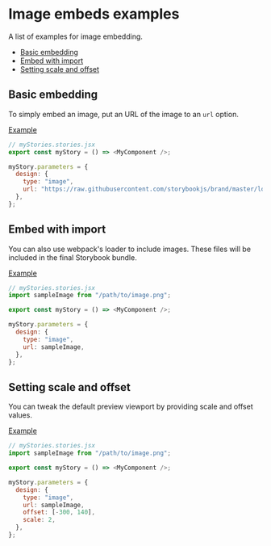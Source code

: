 
# Image embeds examples

<Subtitle>A list of examples for image embedding.</Subtitle>

- [Basic embedding](#basic-embedding)
- [Embed with import](#embed-with-import)
- [Setting scale and offset](#setting-scale-and-offset)

## Basic embedding

To simply embed an image, put an URL of the image to an `url` option.

[Example](/?path=/story/docs-image-examples--embed-image)

```js
// myStories.stories.jsx
export const myStory = () => <MyComponent />;

myStory.parameters = {
  design: {
    type: "image",
    url: "https://raw.githubusercontent.com/storybookjs/brand/master/logo/logo-storybook-default.svg",
  },
};
```

## Embed with import

You can also use webpack's loader to include images.
These files will be included in the final Storybook bundle.

[Example](/?path=/story/docs-image-examples--embed-image-with-import)

```js
// myStories.stories.jsx
import sampleImage from "/path/to/image.png";

export const myStory = () => <MyComponent />;

myStory.parameters = {
  design: {
    type: "image",
    url: sampleImage,
  },
};
```

## Setting scale and offset

You can tweak the default preview viewport by providing scale and offset values.

[Example](/?path=/story/docs-image-examples--set-scale-and-offset)

```js
// myStories.stories.jsx
import sampleImage from "/path/to/image.png";

export const myStory = () => <MyComponent />;

myStory.parameters = {
  design: {
    type: "image",
    url: sampleImage,
    offset: [-300, 140],
    scale: 2,
  },
};
```
